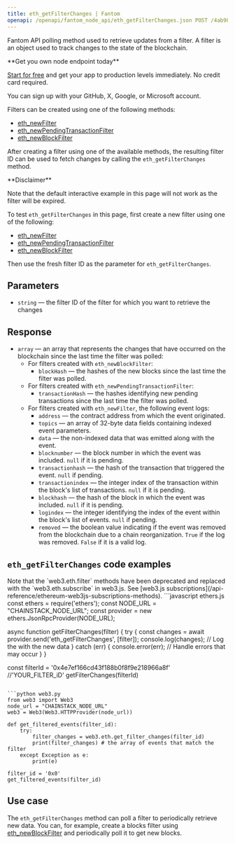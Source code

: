 ---
title: eth_getFilterChanges | Fantom
openapi: /openapi/fantom_node_api/eth_getFilterChanges.json POST /4ab982aa70a7baead515ffdb5915df3f
---

Fantom API polling method used to retrieve updates from a filter. A filter is an object used to track changes to the state of the blockchain.

<Check>
**Get you own node endpoint today**

[Start for free](https://console.chainstack.com/) and get your app to production levels immediately. No credit card required.

You can sign up with your GitHub, X, Google, or Microsoft account.
</Check>


Filters can be created using one of the following methods:

* [eth\_newFilter](/api-reference/fantom_node_api/eth_newFilter)
* [eth\_newPendingTransactionFilter](/api-reference/fantom_node_api/eth_newPendingTransactionFilter)
* [eth\_newBlockFilter](/api-reference/fantom_node_api/eth_newBlockFilter)

After creating a filter using one of the available methods, the resulting filter ID can be used to fetch changes by calling the `eth_getFilterChanges` method.

<Warning>
**Disclaimer**

Note that the default interactive example in this page will not work as the filter will be expired.

To test `eth_getFilterChanges` in this page, first create a new filter using one of the following:

* [eth\_newFilter](/api-reference/fantom_node_api/eth_newFilter)
* [eth\_newPendingTransactionFilter](/api-reference/fantom_node_api/eth_newPendingTransactionFilter)
* [eth\_newBlockFilter](/api-reference/fantom_node_api/eth_newBlockFilter)

Then use the fresh filter ID as the parameter for `eth_getFilterChanges`.
</Warning>


## Parameters

* `string` — the filter ID of the filter for which you want to retrieve the changes

## Response

* `array` — an array that represents the changes that have occurred on the blockchain since the last time the filter was polled:
  + For filters created with `eth_newBlockFilter`:
    - `blockHash` — the hashes of the new blocks since the last time the filter was polled.
  + For filters created with `eth_newPendingTransactionFilter`:
    - `transactionHash` — the hashes identifying new pending transactions since the last time the filter was polled.
  + For filters created with `eth_newFilter`, the following event logs:
    - `address` — the contract address from which the event originated.
    - `topics` — an array of 32-byte data fields containing indexed event parameters.
    - `data` — the non-indexed data that was emitted along with the event.
    - `blocknumber` — the block number in which the event was included. `null` if it is pending.
    - `transactionhash` — the hash of the transaction that triggered the event. `null` if pending.
    - `transactionindex` — the integer index of the transaction within the block's list of transactions. `null` if it is pending.
    - `blockhash` — the hash of the block in which the event was included. `null` if it is pending.
    - `logindex` — the integer identifying the index of the event within the block's list of events. `null` if pending.
    - `removed` — the boolean value indicating if the event was removed from the blockchain due to a chain reorganization. `True` if the log was removed. `False` if it is a valid log.

## `eth_getFilterChanges` code examples

<Note>
Note that the `web3.eth.filter` methods have been deprecated and replaced with the `web3.eth.subscribe` in web3.js. See [web3.js subscriptions](/api-reference/ethereum-web3js-subscriptions-methods).
</Note>

<CodeGroup>
```javascript ethers.js
const ethers = require('ethers');
const NODE_URL = "CHAINSTACK_NODE_URL";
const provider = new ethers.JsonRpcProvider(NODE_URL);

async function getFilterChanges(filter) {
  try {
    const changes = await provider.send('eth_getFilterChanges', [filter]);
    console.log(changes); // Log the with the new data
  } catch (err) {
    console.error(err); // Handle errors that may occur
  }
}

const filterId =  '0x4e7ef166cd43f188b0f8f9e218966a8f' //'YOUR_FILTER_iD'
getFilterChanges(filterId)
```

```python web3.py
from web3 import Web3  
node_url = "CHAINSTACK_NODE_URL" 
web3 = Web3(Web3.HTTPProvider(node_url))

def get_filtered_events(filter_id):
    try:
        filter_changes = web3.eth.get_filter_changes(filter_id)
        print(filter_changes) # the array of events that match the filter
    except Exception as e:
        print(e)

filter_id = '0x0'
get_filtered_events(filter_id)       
```
</CodeGroup>


## Use case

The `eth_getFilterChanges` method can poll a filter to periodically retrieve new data. You can, for example, create a blocks filter using [eth\_newBlockFilter](/api-reference/fantom_node_api/eth_newBlockFilter) and periodically poll it to get new blocks.
